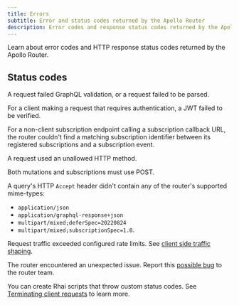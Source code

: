 ```yaml
---
title: Errors
subtitle: Error and status codes returned by the Apollo Router
description: Error codes and response status codes returned by the Apollo Router
---
```


Learn about error codes and HTTP response status codes returned by the Apollo Router.

## Status codes

<PropertyList kind="errCodes">
<Property name="400" short="Bad request">

A request failed GraphQL validation, or a request failed to be parsed.

</Property>
<Property name="401" short="Unauthorized">

For a client making a request that requires authentication, a JWT failed to be verified.

For a non-client subscription endpoint calling a subscription callback URL, the router couldn't find a matching subscription identifier between its registered subscriptions and a subscription event.

</Property>
<Property name="405" short="Method not allowed">

A request used an unallowed HTTP method.

<Note> 

Both mutations and subscriptions must use POST.

</Note>

</Property>
<Property name="406" short="Not acceptable">

A query's HTTP `Accept` header didn't contain any of the router's supported mime-types: 
- `application/json`
- `application/graphql-response+json`
- `multipart/mixed;deferSpec=20220824`
- `multipart/mixed;subscriptionSpec=1.0`.

</Property>
<Property name="429" short="Too many requests">

Request traffic exceeded configured rate limits. See [client side traffic shaping](/configuration/traffic-shaping/#client-side-traffic-shaping).

</Property>
<Property name="500" short="Internal server error">

The router encountered an unexpected issue. Report this [possible bug](https://github.com/apollographql/router/issues/new?assignees=&labels=raised+by+user&projects=&template=bug_report.md&title=) to the router team.

</Property>
</PropertyList>

<Note>

You can create Rhai scripts that throw custom status codes. See [Terminating client requests](/customizations/rhai-api#terminating-client-requests) to learn more.

</Note>
